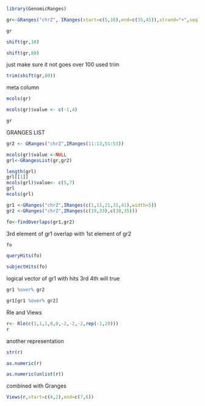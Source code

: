 ```{r}
library(GenomicRanges)
```

```{r}
gr<-GRanges("chrZ", IRanges(start=c(5,10),end=c(35,45)),strand="+",seqlengths=c(chrZ=100L))

gr

shift(gr,10)

```


```{r}

shift(gr,80)
```


just make sure it not goes over 100 used trim
```{r}
trim(shift(gr,80))
```


meta column
```{r}
mcols(gr) 
```

```{r}
mcols(gr)$value <- c(-1,4)
```


```{r}
gr
```

GRANGES LIST

```{r}
gr2 <- GRanges("chrZ",IRanges(11:13,51:53))

mcols(gr)$value <-NULL
grl<-GRangesList(gr,gr2)

length(grl)
grl[[1]]
mcols(grl)$value<- c(5,7)
grl
mcols(grl)

```



```{r}

gr1 <-GRanges("chrZ",IRanges(c(1,11,21,31,41),width=5))
gr2 <-GRanges("chrZ",IRanges(c(19,33),c(38,35)))

fo<-findOverlaps(gr1,gr2)
```

3rd element of gr1 overlap with 1st element of gr2
```{r}
fo

```




```{r}
queryHits(fo)
```

```{r}
subjectHits(fo)
```


logical vector of gr1 with hits 3rd 4th will true

```{r}
gr1 %over% gr2
```

```{r}
gr1[gr1 %over% gr2]
```
Rle and Views

```{r}
r<- Rle(c(1,1,1,0,0,-2,-2,-2,rep(-1,20)))
r


```
another representation
```{r}
str(r)
```


```{r}

as.numeric(r)

```


```{r}
as.numeric(unlist(r))

```

combined with Granges
```{r}
Views(r,start=c(4,2),end=c(7,6))

```

